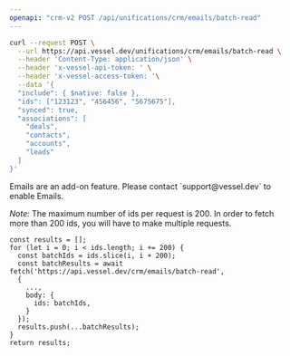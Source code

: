 ```yaml
---
openapi: "crm-v2 POST /api/unifications/crm/emails/batch-read"
---
```


<RequestExample>

```bash Request
curl --request POST \
  --url https://api.vessel.dev/unifications/crm/emails/batch-read \
  --header 'Content-Type: application/json' \
  --header 'x-vessel-api-token: ' \
  --header 'x-vessel-access-token: '\
  --data '{
  "include": { $native: false },
  "ids": ["123123", "456456", "5675675"],
  "synced": true,
  "associations": [
    "deals",
    "contacts",
    "accounts",
    "leads"
  ]
}'
```

</RequestExample>

<Warning>
  Emails are an add-on feature. Please contact `support@vessel.dev` to enable
  Emails.
</Warning>

_Note:_ The maximum number of ids per request is 200.
In order to fetch more than 200 ids, you will have to make multiple requests.

```
const results = [];
for (let i = 0; i < ids.length; i += 200) {
  const batchIds = ids.slice(i, i + 200);
  const batchResults = await fetch('https://api.vessel.dev/crm/emails/batch-read',
  {
    ...,
    body: {
      ids: batchIds,
    }
  });
  results.push(...batchResults);
}
return results;
```
